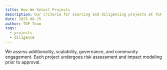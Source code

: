 ```yaml
---
title: How We Select Projects
description: Our criteria for sourcing and diligencing projects at TGF.
date: 2025-08-25
author: TGF Team
tags:
  - projects
  - diligence
---
```


We assess additionality, scalability, governance, and community engagement. Each project undergoes
risk assessment and impact modeling prior to approval.

